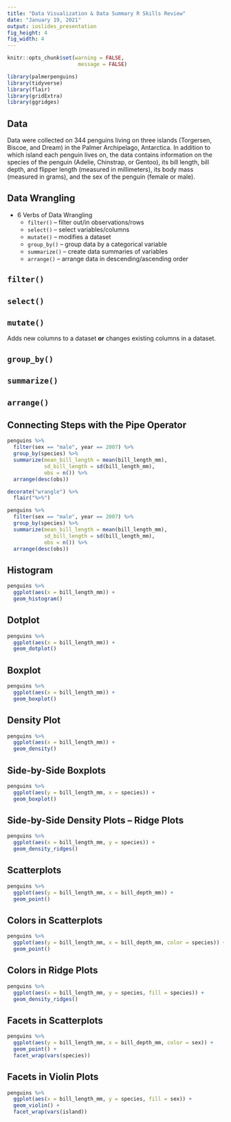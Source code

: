 ```yaml
---
title: "Data Visualization & Data Summary R Skills Review"
date: "January 19, 2021"
output: ioslides_presentation
fig_height: 4
fig_width: 4
---
```


<style type="text/css">
slides > slide:not(.nobackground):after {
  content: '';
}
</style>

```r
knitr::opts_chunk$set(warning = FALSE, 
                       message = FALSE)

library(palmerpenguins)
library(tidyverse)
library(flair)
library(gridExtra)
library(ggridges)
```

## Data

Data were collected on 344 penguins living on three islands
(Torgersen, Biscoe, and Dream) in the Palmer Archipelago, Antarctica. In 
addition to which island each penguin lives on, the data contains information on
the species of the penguin (Adelie, Chinstrap, or Gentoo), its bill length, bill
depth, and flipper length (measured in millimeters), its body mass (measured in
grams), and the sex of the penguin (female or male).

## Data Wrangling

- 6 Verbs of Data Wrangling 
  * `filter()` -- filter out/in observations/rows
  * `select()` -- select variables/columns
  * `mutate()` -- modifies a dataset
  * `group_by()` -- group data by a categorical variable 
  * `summarize()` -- create data summaries of variables
  * `arrange()` -- arrange data in descending/ascending order

## `filter()`

## `select()` 

## `mutate()`

Adds new columns to a dataset **or** changes existing columns in a dataset. 

## `group_by()` 

## `summarize()` 

## `arrange()`

## Connecting Steps with the Pipe Operator 

```r
penguins %>%
  filter(sex == "male", year == 2007) %>%
  group_by(species) %>%
  summarize(mean_bill_length = mean(bill_length_mm),
            sd_bill_length = sd(bill_length_mm),
            obs = n()) %>%
  arrange(desc(obs))
```

```r
decorate("wrangle") %>%
  flair("%>%")
```

```r
penguins %>%
  filter(sex == "male", year == 2007) %>%
  group_by(species) %>%
  summarize(mean_bill_length = mean(bill_length_mm),
            sd_bill_length = sd(bill_length_mm),
            obs = n()) %>%
  arrange(desc(obs))
```


## Histogram

```r
penguins %>% 
  ggplot(aes(x = bill_length_mm)) + 
  geom_histogram()
```

## Dotplot

```r
penguins %>% 
  ggplot(aes(x = bill_length_mm)) + 
  geom_dotplot()
```

## Boxplot

```r
penguins %>% 
  ggplot(aes(x = bill_length_mm)) + 
  geom_boxplot()

```

## Density Plot 

```r
penguins %>% 
  ggplot(aes(x = bill_length_mm)) + 
  geom_density()
```

## Side-by-Side Boxplots

```r
penguins %>% 
  ggplot(aes(y = bill_length_mm, x = species)) + 
  geom_boxplot()
```

## Side-by-Side Density Plots -- Ridge Plots

```r
penguins %>% 
  ggplot(aes(x = bill_length_mm, y = species)) + 
  geom_density_ridges()
```

## Scatterplots

```r
penguins %>% 
  ggplot(aes(y = bill_length_mm, x = bill_depth_mm)) + 
  geom_point()
```

## Colors in Scatterplots

```r
penguins %>% 
  ggplot(aes(y = bill_length_mm, x = bill_depth_mm, color = species)) + 
  geom_point()
```

## Colors in Ridge Plots

```r
penguins %>% 
  ggplot(aes(x = bill_length_mm, y = species, fill = species)) + 
  geom_density_ridges()
```

## Facets in Scatterplots 

```r
penguins %>% 
  ggplot(aes(y = bill_length_mm, x = bill_depth_mm, color = sex)) + 
  geom_point() + 
  facet_wrap(vars(species))
```

## Facets in Violin Plots

```r
penguins %>% 
  ggplot(aes(x = bill_length_mm, y = species, fill = sex)) + 
  geom_violin() + 
  facet_wrap(vars(island))
```

